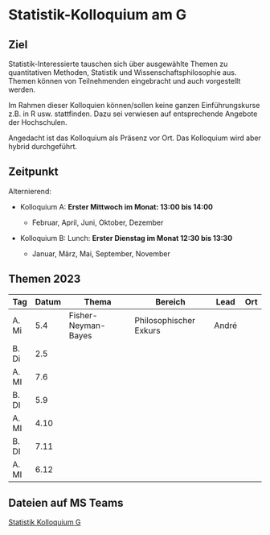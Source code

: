 # Statistik-Kolloquium am G



## Ziel

Statistik-Interessierte tauschen sich über ausgewählte Themen zu quantitativen Methoden, Statistik und Wissenschaftsphilosophie aus. Themen können von Teilnehmenden eingebracht und auch vorgestellt werden. 

Im Rahmen dieser Kolloquien können/sollen keine ganzen Einführungskurse z.B. in R usw. stattfinden. Dazu sei verwiesen auf entsprechende Angebote der Hochschulen.

Angedacht ist das Kolloquium als Präsenz vor Ort. Das Kolloquium wird aber hybrid durchgeführt. 



## Zeitpunkt

Alternierend:

* Kolloquium A: **Erster Mittwoch im Monat: 13:00 bis 14:00**

  * Februar, April, Juni, Oktober, Dezember

* Kolloquium B: Lunch: **Erster Dienstag im Monat 12:30 bis 13:30**

  * Januar, März, Mai, September, November




## Themen 2023


| Tag   | Datum | Thema               | Bereich                | Lead  | Ort |
|-------|-------|---------------------|------------------------|-------|-----|
| A. Mi | 5.4   | Fisher-Neyman-Bayes | Philosophischer Exkurs | André |     |
| B. Di | 2.5   |                     |                        |       |     |
| A. MI | 7.6   |                     |                        |       |     |
| B. DI | 5.9   |                     |                        |       |     |
| A. MI | 4.10  |                     |                        |       |     |
| B. DI | 7.11  |                     |                        |       |     |
| A. MI | 6.12  |                     |                        |       |     |


## Dateien auf MS Teams

[Statistik Kolloquium G](https://teams.microsoft.com/l/team/19%3agvj8snDL7FYBHmhng2kxL9bYK0aHVvqLbK5tKNrV8Qk1%40thread.tacv2/conversations?groupId=8f5bd215-c94c-4ae1-bf5e-8db849f8c303&tenantId=d6a1cf8c-768e-4187-a738-b6e50c4deb4a)


